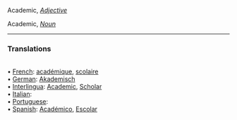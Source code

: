 Academic, <i>[[Adjective]]</i> 

Academic, <i>[[Noun]]</i>
 
<HR> <P> <H3>Translations</H3>
<BR>• [[French]]: [[académique]], [[scolaire]]
<BR>• [[German]]: [[Akademisch]]
<BR>• [[Interlingua]]: [[Academic]], [[Scholar]]
<BR>• [[Italian]]: [[]]
<BR>• [[Portuguese]]: [[]]
<BR>• [[Spanish]]: [[Académico]], [[Escolar]]
<BR>